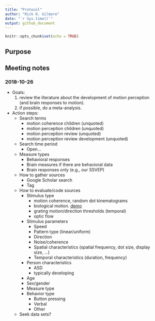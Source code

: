 ```yaml
---
title: "Protocol"
author: "Rick O. Gilmore"
date: "`r Sys.time()`"
output: github_document
---
```


```r
knitr::opts_chunk$set(echo = TRUE)
```

## Purpose

## Meeting notes

### 2018-10-26

- Goals:
    1. review the literature about the development of motion perception (and brain responses to motion).
    2. if possible, do a meta-analysis.
- Action steps:
    - Search terms
        - motion coherence children (unquoted)
        - motion perception children (unquoted)
        - motion perception review (unquoted)
        - motion perception review development (unquoted)
    - Search time period
        - Open...
    - Measure types
        - Behavioral responses
        - Brain measures if there are behavioral data
        - Brain responses only (e.g., our SSVEP)
    - How to gather sources
        - Google Scholar search
        - Tag
    - How to evaluate/code sources
        - Stimulus type
            - motion coherence, random dot kinematograms
            - biological motion. [demo](https://www.biomotionlab.ca/html5-bml-walker/)
            - grating motion/direction thresholds (temporal)
            - optic flow
        - Stimulus parameters
            - Speed
            - Pattern type (linear/uniform)
            - Direction
            - Noise/coherence
            - Spatial characteristics (spatial frequency, dot size, display size, ...)
            - Temporal characteristics (duration, frequency)
        - Person characteristics
            - ASD
            - typically developing
        - Age
        - Sex/gender
        - Measure type
        - Behavior type
            - Button pressing
            - Verbal
            - Other
    - Seek data sets?

